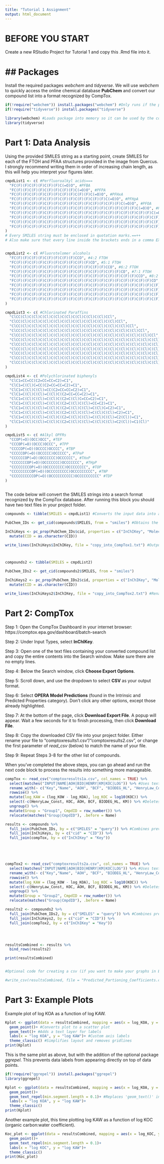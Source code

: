 ```yaml
---
title: "Tutorial 1 Assignment"
output: html_document
---
```


# BEFORE YOU START

Create a new RStudio Project for Tutorial 1 and copy this .Rmd file into it.

## Packages
=
Install the required packages *webchem* and *tidyverse*. We will use *webchem* to quickly access the online chemical database **PubChem** and convert our compound list into a format recognized by CompTox.

```r
if(!require("webchem")) install.packages("webchem") #Only runs if the package is not already installed on your device.
if(!require("tidyverse")) install.packages("tidyverse")

library(webchem) #Loads package into memory so it can be used by the code.
library(tidyverse)
```

# Part 1: Data Analysis

Using the provided SMILES string as a starting point, create SMILES for each of the FTOH and PFAA structures provided in the image from Quercus. I strongly recommend writing them in order of increasing chain length, as this will help you interpret your figures later.

```r
cmpdList1 <- c( #Perfluoroalkyl acids===
  "FC(F)(F)C(F)(F)C(F)(F)C(=O)O", #PFBA
  "FC(F)(F)C(F)(F)C(F)(F)C(F)(F)C(=O)O", #PFPA
  "FC(F)(F)C(F)(F)C(F)(F)C(F)(F)C(F)(F)C(=O)O", #PFHxA
  "FC(F)(F)C(F)(F)C(F)(F)C(F)(F)C(F)(F)C(F)(F)C(=O)O", #PFHpA
  "FC(F)(F)C(F)(F)C(F)(F)C(F)(F)C(F)(F)C(F)(F)C(F)(F)C(=O)O", #PFOA
  "FC(F)(F)C(F)(F)C(F)(F)C(F)(F)C(F)(F)C(F)(F)C(F)(F)C(F)(F)C(=O)O", #PFNA
  "FC(F)(F)C(F)(F)C(F)(F)C(F)(F)C(F)(F)C(F)(F)C(F)(F)C(F)(F)C(F)(F)C(=O)O", #PFDA
  "FC(F)(F)C(F)(F)C(F)(F)C(F)(F)C(F)(F)C(F)(F)C(F)(F)C(F)(F)C(F)(F)C(F)(F)C(=O)O", #PFUA
  "FC(F)(F)C(F)(F)C(F)(F)C(F)(F)C(F)(F)C(F)(F)C(F)(F)C(F)(F)C(F)(F)C(F)(F)C(F)(F)C(=O)O", #PFDoDA
  "FC(F)(F)C(F)(F)C(F)(F)C(F)(F)C(F)(F)C(F)(F)C(F)(F)C(F)(F)C(F)(F)C(F)(F)C(F)(F)C(F)(F)C(=O)O" #PFTrDA
)
# Every SMILES string must be enclosed in quotation marks.==++
# Also make sure that every line inside the brackets ends in a comma EXCEPT the last one.


cmpdList2 <- c( #Fluorotelomer alcohols
  "FC(F)(F)C(F)(F)C(F)(F)C(F)(F)CCO", #4:2 FTOH
  "FC(F)(F)C(F)(F)C(F)(F)C(F)(F)C(F)(F)CO", #5:1 FTOH
  "FC(F)(F)C(F)(F)C(F)(F)C(F)(F)C(F)(F)C(F)(F)CCO", #6:2 FTOH
  "FC(F)(F)C(F)(F)C(F)(F)C(F)(F)C(F)(F)C(F)(F)C(F)(F)CO", #7:1 FTOH
  "FC(F)(F)C(F)(F)C(F)(F)C(F)(F)C(F)(F)C(F)(F)C(F)(F)C(F)(F)CCO", #8:2 FTOH
  "FC(F)(F)C(F)(F)C(F)(F)C(F)(F)C(F)(F)C(F)(F)C(F)(F)C(F)(F)C(F)(F)CO", #9:1 FTOH
  "FC(F)(F)C(F)(F)C(F)(F)C(F)(F)C(F)(F)C(F)(F)C(F)(F)C(F)(F)C(F)(F)C(F)(F)CCO", #10:2 FTOH
  "FC(F)(F)C(F)(F)C(F)(F)C(F)(F)C(F)(F)C(F)(F)C(F)(F)C(F)(F)C(F)(F)C(F)(F)C(F)(F)CO", #11:1 FTOH
  "FC(F)(F)C(F)(F)C(F)(F)C(F)(F)C(F)(F)C(F)(F)C(F)(F)C(F)(F)C(F)(F)C(F)(F)C(F)(F)C(F)(F)CCO", #12:2 FTOH
  "FC(F)(F)C(F)(F)C(F)(F)C(F)(F)C(F)(F)C(F)(F)C(F)(F)C(F)(F)C(F)(F)C(F)(F)C(F)(F)C(F)(F)C(F)(F)CO" #13:1 FTOH
)

cmpdList3 <- c( #Chlorinated Paraffins
  "ClCC(Cl)C(Cl)C(Cl)C(Cl)C(Cl)C(Cl)C(Cl)C(Cl)CCl",
  "ClCC(Cl)C(Cl)C(Cl)C(Cl)C(Cl)C(Cl)C(Cl)C(Cl)C(Cl)CCl",
  "ClCC(Cl)C(Cl)C(Cl)C(Cl)C(Cl)C(Cl)C(Cl)C(Cl)C(Cl)C(Cl)CCl",
  "ClCC(Cl)C(Cl)C(Cl)C(Cl)C(Cl)C(Cl)C(Cl)C(Cl)C(Cl)C(Cl)C(Cl)CCl",
  "ClCC(Cl)C(Cl)C(Cl)C(Cl)C(Cl)C(Cl)C(Cl)C(Cl)C(Cl)C(Cl)C(Cl)C(Cl)CCl",
  "ClCC(Cl)C(Cl)C(Cl)C(Cl)C(Cl)C(Cl)C(Cl)C(Cl)C(Cl)C(Cl)C(Cl)C(Cl)C(Cl)CCl",
  "ClCC(Cl)C(Cl)C(Cl)C(Cl)C(Cl)C(Cl)C(Cl)C(Cl)C(Cl)C(Cl)C(Cl)C(Cl)C(Cl)C(Cl)CCl",
  "ClCC(Cl)C(Cl)C(Cl)C(Cl)C(Cl)C(Cl)C(Cl)C(Cl)C(Cl)C(Cl)C(Cl)C(Cl)C(Cl)C(Cl)C(Cl)CCl",
  "ClCC(Cl)C(Cl)C(Cl)C(Cl)C(Cl)C(Cl)C(Cl)C(Cl)C(Cl)C(Cl)C(Cl)C(Cl)C(Cl)C(Cl)C(Cl)C(Cl)CCl",
  "ClCC(Cl)C(Cl)C(Cl)C(Cl)C(Cl)C(Cl)C(Cl)C(Cl)C(Cl)C(Cl)C(Cl)C(Cl)C(Cl)C(Cl)C(Cl)C(Cl)C(Cl)CCl",
  "ClCC(Cl)C(Cl)C(Cl)C(Cl)C(Cl)C(Cl)C(Cl)C(Cl)C(Cl)C(Cl)C(Cl)C(Cl)C(Cl)C(Cl)C(Cl)C(Cl)C(Cl)C(Cl)CCl"
)

cmpdList4 <- c( #Polychlorinated biphenyls
  "ClC1=CC=CC(C2=CC=CC=C2)=C1",
  "ClC1=C(Cl)C=CC(C2=CC=CC=C2)=C1",
  "ClC1=C(Cl)C(Cl)=CC(C2=CC=CC=C2)=C1",
  "ClC1=C(Cl)C(Cl)=C(Cl)C(C2=CC=CC=C2)=C1",
  "ClC1=C(Cl)C(Cl)=C(Cl)C(C2=C(Cl)C=CC=C2)=C1",
  "ClC1=C(Cl)C(Cl)=C(Cl)C(C2=C(Cl)C(Cl)=CC=C2)=C1",
  "ClC1=C(Cl)C(Cl)=C(Cl)C(C2=C(Cl)C(Cl)=C(Cl)C=C2)=C1",
  "ClC1=C(Cl)C(Cl)=C(Cl)C(C2=C(Cl)C(Cl)=C(Cl)C(Cl)=C2)=C1",
  "ClC1=C(Cl)C(Cl)=C(Cl)C(C2=C(Cl)C(Cl)=C(Cl)C(Cl)=C2(Cl))=C1",
  "ClC1=C(Cl)C(Cl)=C(Cl)C(C2=C(Cl)C(Cl)=C(Cl)C(Cl)=C2(Cl))=C1(Cl)"
)

cmpdList5 <- c( #Alkyl OPFRs
  "CCOP(=O)(OCC)OCC", #TEP
  "CCCOP(=O)(OCCC)OCCC", #TPP
  "CCCCOP(=O)(OCCCC)OCCCC", #TBP
  "CCCCCOP(=O)(OCCCCC)OCCCCC", #TPeP
  "CCCCCCOP(=O)(OCCCCCC)OCCCCCC", #THxP
  "CCCCCCCOP(=O)(OCCCCCCC)OCCCCCCC", #THpP
  "CCCCCCCCOP(=O)(OCCCCCCCC)OCCCCCCCC", #TOP
  "CCCCCCCCCOP(=O)(OCCCCCCCCC)OCCCCCCCCC", #TNP
  "CCCCCCCCCCOP(=O)(OCCCCCCCCCC)OCCCCCCCCCC" #TDP
)



```


The code below will convert the SMILES strings into a search format recognized by the CompTox database. After running this block you should have two text files in your project folder.

```r
compounds <- tibble(SMILES = cmpdList1) #Converts the input data into a 1-column tibble (tidy table)

PubChem_IDs <- get_cid(compounds$SMILES, from = "smiles") #Obtains the PubChem database IDs for each input compound

InChiKeys <- pc_prop(PubChem_IDs$cid, properties = c("InChIKey", "MolecularFormula")) %>% #Obtains the International Chemical Identifier Key (InChIKey) for each PubChem ID
  mutate(CID = as.character(CID))

write_lines(InChiKeys$InChIKey, file = "copy_into_CompTox1.txt") #Outputs to a tab-delimited text file. Feel free to rename this file.



compounds2 <- tibble(SMILES = cmpdList2) 

PubChem_IDs2 <- get_cid(compounds2$SMILES, from = "smiles") 

InChiKeys2 <- pc_prop(PubChem_IDs2$cid, properties = c("InChIKey", "MolecularFormula")) %>% 
  mutate(CID = as.character(CID))

write_lines(InChiKeys2$InChIKey, file = "copy_into_CompTox2.txt") #Rename this text file if desired.
```


# Part 2: CompTox

Step 1: Open the CompTox Dashboard in your internet browser: https://comptox.epa.gov/dashboard/batch-search

Step 2: Under Input Types, select **InChIKey**.

Step 3: Open one of the text files containing your converted compound list and copy the entire contents into the Search window. Make sure there are no empty lines.

Step 4: Below the Search window, click **Choose Export Options**.

Step 5: Scroll down, and use the dropdown to select **CSV** as your output format.

Step 6: Select **OPERA Model Predictions** (found in the Intrinsic and Predicted Properties category). Don't click any other options, except those already highlighted.

Step 7: At the bottom of the page, click **Download Export File**. A popup will appear. Wait a few seconds for it to finish processing, then click **Download File**.

Step 8: Copy the downloaded CSV file into your project folder. Either rename your file to "comptoxresults1.csv"/"comptoxresults2.csv", or change the first parameter of *read_csv* (below) to match the name of your file.

Step 9: Repeat Steps 3-8 for the other list of compounds.


When you've completed the above steps, you can go ahead and run the next code block to process the results into something more manageable.

```r
compTox <- read_csv("comptoxresults1a.csv", col_names = TRUE) %>%
  select(matches("INPUT|NAME|AOH|BIO|HENRY|KM|KOC|LOG")) %>% #Uses text matching to keep only the columns we care about
  rename_with(~ c("Key","Name", "AOH", "BCF", "BIODEG_HL", "HenryLaw_Const", "KM", "log_KOA", "KOC", "log_KOW")) %>% #Renames the columns to be a little more readable
  rowwise() %>%
  mutate(log_KAW = (log_KOW - log_KOA), log_KOC = log10(KOC)) %>%
  select(-c(HenryLaw_Const, KOC, AOH, BCF, BIODEG_HL, KM)) %>% #Deletes unwanted columns
  ungroup() %>%
  mutate(Group = "Group1", CmpdID = row_number()) %>% 
  relocate(matches("Group|CmpdID"), .before = Name)

results <- compounds %>%
  full_join(PubChem_IDs, by = c("SMILES" = "query")) %>% #Combines previously created tables by similar columns
  full_join(InChiKeys, by = c("cid" = "CID")) %>%
  full_join(compTox, by = c("InChIKey" = "Key"))





compTox2 <- read_csv("comptoxresults2a.csv", col_names = TRUE) %>%
  select(matches("INPUT|NAME|AOH|BIO|HENRY|KM|KOC|LOG")) %>% #Uses text matching to keep only the columns we care about
  rename_with(~ c("Key","Name", "AOH", "BCF", "BIODEG_HL", "HenryLaw_Const", "KM", "log_KOA", "KOC", "log_KOW")) %>% #Renames the columns to be a little more readable
  rowwise() %>%
  mutate(log_KAW = (log_KOW - log_KOA), log_KOC = log10(KOC)) %>%
  select(-c(HenryLaw_Const, KOC, AOH, BCF, BIODEG_HL, KM)) %>% #Deletes unwanted columns
  ungroup() %>%
  mutate(Group = "Group2", CmpdID = row_number()) %>%
  relocate(matches("Group|CmpdID"), .before = Name)

results2 <- compounds2 %>%
  full_join(PubChem_IDs2, by = c("SMILES" = "query")) %>% #Combines previously created tables by similar columns
  full_join(InChiKeys2, by = c("cid" = "CID")) %>%
  full_join(compTox2, by = c("InChIKey" = "Key"))




resultsCombined <- results %>%
  bind_rows(results2)

print(resultsCombined)


#Optional code for creating a csv (if you want to make your graphs in Excel):

#write_csv(resultsCombined, file = "Predicted_Partioning_Coefficients.csv")
```
# Part 3: Example Plots

Example plot of log KOA as a function of log KAW.

```r
Kplot <- ggplot(data = resultsCombined, mapping = aes(x = log_KOA, y = log_KAW, color = Group, label = CmpdID))+ 
  geom_point()+ #Converts plot to a scatter plot
  geom_text()+ #Adds a text layer for labels
  labs(x = "log KOA", y = "log KAW")+ #Custom axis labels
  theme_classic() #Simplifies layout and removes gridlines
print(Kplot)
```


This is the same plot as above, but with the addition of the optional package *ggrepel*. This prevents data labels from appearing directly on top of data points.

```r
if(!require("ggrepel")) install.packages("ggrepel")
library(ggrepel)

Kplot <- ggplot(data = resultsCombined, mapping = aes(x = log_KOA, y = log_KAW, color = Group, label = CmpdID))+
  geom_point()+
  geom_text_repel(min.segment.length = 0.1)+ #Replaces 'geom_text()' in the previous code block
  labs(x = "log KOA", y = "log KAW")+
  theme_classic()
print(Kplot)

```

Another example plot, this time plotting log KAW as a function of log KOC (organic carbon:water coefficient).

```r

Koc_plot <- ggplot(data = resultsCombined, mapping = aes(x = log_KOC, y = log_KAW, color = Group, label = CmpdID))+
  geom_point()+
  geom_text_repel(min.segment.length = 0.1)+
  labs(x = "log KOC", y = "log KAW")+
  theme_classic()
print(Koc_plot)

```
